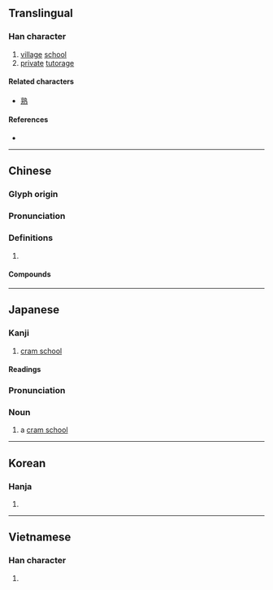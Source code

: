 {{character info/new}}
==Translingual==

===Han character===
{{Han char|rn=32|rad=土|as=11|sn=14|four=05104|canj=YIG|ids=⿱孰土}}

# [[village]] [[school]]
# [[private]] [[tutorage]]

====Related characters====
* [[熟]]

====References====
* {{Han ref|kx=0237.100|dkj=05402|dj=0475.170|hdz=10481.100|uh=587E|ud=22654|bh=B9D1|bd=47569}}

----

==Chinese==
{{zh-forms}}

===Glyph origin===
{{Han etym}}

===Pronunciation===
{{zh-pron
|m=shú
|c=suk6
|mc=y
|oc=y
|cat=
}}

===Definitions===
{{zh-hanzi}}

# {{rfdef|zh}}

====Compounds====
{{zh-der|塾師|學塾|塾掌|家塾|私塾|村塾|私塾先生|敝塾|義塾|門塾}}

----

==Japanese==

===Kanji===
{{ja-kanji|grade=c|rs=土11}}

# [[cram school]]

====Readings====
{{ja-readings
|goon=じゅく
|kanon=しゅく
|kun=もんべや-, まなびや-
}}

===Pronunciation===
{{ja-kanjitab|yomi=o|じゅく}}
{{swp|lang=ja}}
{{swp|juku}}
{{ja-pron|acc=1|y=go|じゅく}}

===Noun===
{{ja-noun|じゅく}}

# a [[cram school]]

{{C|ja|Schools|sort=しゅく'}}
----

==Korean==

===Hanja===
{{ko-hanja|hangeul=숙|rv=suk|mr=suk}}

# {{defn|lang=ko|sort=土11}}

----

==Vietnamese==

===Han character===
{{vi-hantu|[[thục]]|rs=土11}}

# {{defn|lang=vi|sort=土11}}